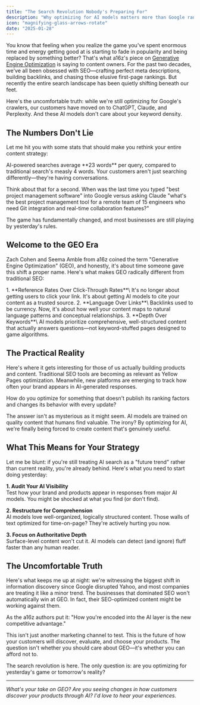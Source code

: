 ---
title: "The Search Revolution Nobody's Preparing For"
description: "Why optimizing for AI models matters more than Google rankings"
icon: "magnifying-glass-arrows-rotate"
date: "2025-01-28"
---


You know that feeling when you realize the game you've spent enormous time and energy getting good at is starting to fade in popularity and being replaced by something better? That's what a16z's piece on [Generative Engine Optimization](https://a16z.com/geo-over-seo/) is saying to content owners. For the past two decades, we've all been obsessed with SEO—crafting perfect meta descriptions, building backlinks, and chasing those elusive first-page rankings. But recently the entire search landscape has been quietly shifting beneath our feet.

Here's the uncomfortable truth: while we're still optimizing for Google's crawlers, our customers have moved on to ChatGPT, Claude, and Perplexity. And these AI models don't care about your keyword density.

## The Numbers Don't Lie

Let me hit you with some stats that should make you rethink your entire content strategy:

<info>
  AI-powered searches average **23 words** per query, compared to traditional
  search's measly 4 words. Your customers aren't just searching
  differently—they're having conversations.
</info>

Think about that for a second. When was the last time you typed "best project management software" into Google versus asking Claude "what's the best project management tool for a remote team of 15 engineers who need Git integration and real-time collaboration features?"

The game has fundamentally changed, and most businesses are still playing by yesterday's rules.

## Welcome to the GEO Era

Zach Cohen and Seema Amble from a16z coined the term "Generative Engine Optimization" (GEO), and honestly, it's about time someone gave this shift a proper name. Here's what makes GEO radically different from traditional SEO:

<Steps>
  1. **Reference Rates Over Click-Through Rates**\ It's no longer about getting
  users to click your link. It's about getting AI models to cite your content as
  a trusted source. 2. **Language Over Links**\ Backlinks used to be currency.
  Now, it's about how well your content maps to natural language patterns and
  conceptual relationships. 3. **Depth Over Keywords**\ AI models prioritize
  comprehensive, well-structured content that actually answers questions—not
  keyword-stuffed pages designed to game algorithms.
</Steps>

## The Practical Reality

Here's where it gets interesting for those of us actually building products and content. Traditional SEO tools are becoming as relevant as Yellow Pages optimization. Meanwhile, new platforms are emerging to track how often your brand appears in AI-generated responses.

<Card title="The Million Dollar Question" icon="circle-question">
  How do you optimize for something that doesn't publish its ranking factors and
  changes its behavior with every update?
</Card>

The answer isn't as mysterious as it might seem. AI models are trained on quality content that humans find valuable. The irony? By optimizing for AI, we're finally being forced to create content that's genuinely useful.

## What This Means for Your Strategy

Let me be blunt: if you're still treating AI search as a "future trend" rather than current reality, you're already behind. Here's what you need to start doing yesterday:

**1. Audit Your AI Visibility**\
Test how your brand and products appear in responses from major AI models. You might be shocked at what you find (or don't find).

**2. Restructure for Comprehension**\
AI models love well-organized, logically structured content. Those walls of text optimized for time-on-page? They're actively hurting you now.

**3. Focus on Authoritative Depth**\
Surface-level content won't cut it. AI models can detect (and ignore) fluff faster than any human reader.

## The Uncomfortable Truth

Here's what keeps me up at night: we're witnessing the biggest shift in information discovery since Google disrupted Yahoo, and most companies are treating it like a minor trend. The businesses that dominated SEO won't automatically win at GEO. In fact, their SEO-optimized content might be working against them.

<warning>
  As the a16z authors put it: "How you're encoded into the AI layer is the new
  competitive advantage."
</warning>

This isn't just another marketing channel to test. This is the future of how your customers will discover, evaluate, and choose your products. The question isn't whether you should care about GEO—it's whether you can afford not to.

The search revolution is here. The only question is: are you optimizing for yesterday's game or tomorrow's reality?

---

_What's your take on GEO? Are you seeing changes in how customers discover your products through AI? I'd love to hear your experiences._
